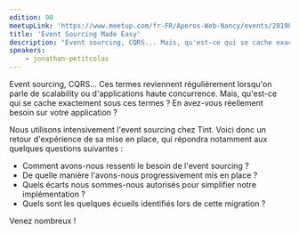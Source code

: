 ```yaml
---
edition: 90
meetupLink: 'https://www.meetup.com/fr-FR/Aperos-Web-Nancy/events/281988933/'
title: 'Event Sourcing Made Easy'
description: "Event sourcing, CQRS... Mais, qu'est-ce qui se cache exactement sous ces termes ?"
speakers:
    - jonathan-petitcolas
---
```


Event sourcing, CQRS... Ces termes reviennent régulièrement lorsqu'on parle de scalability ou d'applications haute concurrence. Mais, qu'est-ce qui se cache exactement sous ces termes ? En avez-vous réellement besoin sur votre application ?

Nous utilisons intensivement l'event sourcing chez Tint. Voici donc un retour d'expérience de sa mise en place, qui répondra notamment aux quelques questions suivantes :

-   Comment avons-nous ressenti le besoin de l'event sourcing ?
-   De quelle manière l'avons-nous progressivement mis en place ?
-   Quels écarts nous sommes-nous autorisés pour simplifier notre implémentation ?
-   Quels sont les quelques écueils identifiés lors de cette migration ?

Venez nombreux !
